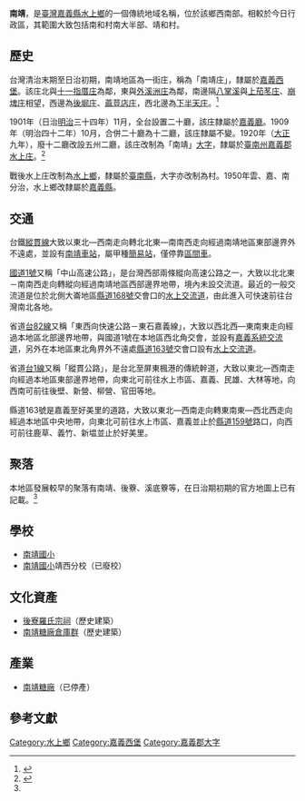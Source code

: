 {{noteTA　
|1 = zh-cn:庄; zh-hk:庄; zh-tw:庄;
}}
'''南靖'''，是[[臺灣|臺灣]][[嘉義縣|嘉義縣]][[水上鄉|水上鄉]]的一個傳統地域名稱，位於該鄉西南部。相較於今日行政區，其範圍大致包括南和村南大半部、靖和村。

==歷史==
台灣清治末期至日治初期，南靖地區為一街庄，稱為「南靖庄」，隸屬於[[嘉義西堡|嘉義西堡]]。該庄北與[[十一指厝庄|十一指厝庄]]為鄰，東與[[外溪洲庄|外溪洲庄]]為鄰，南邊隔[[八掌溪|八掌溪]]與[[上茄苳庄|上茄苳庄]]、[[崩埤庄|崩埤庄]]相望，西邊為[[後堀庄|後堀庄]]、[[蔴荳店庄|蔴荳店庄]]，西北邊為[[下半天庄|下半天庄]]。<ref name="臺灣堡圖">{{cite book |title=臺灣堡圖 |date=1904年 |publisher=臺灣總督府}}</ref>

1901年（日治[[明治|明治]]三十四年）11月，全台設置二十廳，該庄隸屬於[[嘉義廳|嘉義廳]]。1909年（明治四十二年）10月，合併二十廳為十二廳，該庄隸屬不變。1920年（[[大正|大正]]九年），廢十二廳改設五州二廳，該庄改制為「南靖」[[大字|大字]]，隸屬於[[臺南州|臺南州]][[嘉義郡|嘉義郡]][[水上庄|水上庄]]。<ref>{{cite book |editor=台灣總督府、台灣日日新報社合編 |title=新舊對照管轄便覽 |date=1921年 |publisher=成文出版社}}</ref>

戰後水上庄改制為[[水上鄉|水上鄉]]，隸屬於[[臺南縣|臺南縣]]，大字亦改制為村。1950年雲、嘉、南分治，水上鄉改隸屬於[[嘉義縣|嘉義縣]]。

==交通==
台鐵[[縱貫線_(南段)|縱貫線]]大致以東北—西南走向轉北北東—南南西走向經過南靖地區東部邊界外不遠處，並設有[[南靖車站|南靖車站]]，屬甲種[[簡易站|簡易站]]，僅停靠[[臺鐵區間車|區間車]]。

[[中山高速公路|國道1號]]又稱「中山高速公路」，是台灣西部兩條縱向高速公路之一，大致以北北東－南南西走向轉縱向經過南靖地區西部邊界地帶，境內未設交流道。最近的一般交流道是位於北側大崙地區[[縣道168號|縣道168號]]交會口的[[水上交流道_(國道1號)|水上交流道]]，由此進入可快速前往台灣南北各地。

省道[[台82線|台82線]]又稱「東西向快速公路－東石嘉義線」，大致以西北西—東南東走向經過本地區北部邊界地帶，與國道1號在本地區西北角交會，並設有[[嘉義系統交流道|嘉義系統交流道]]，另外在本地區東北角界外不遠處[[縣道163號|縣道163號]]交會口設有[[水上交流道_(台82線)|水上交流道]]。

省道[[台1線|台1線]]又稱「縱貫公路」，是台北至屏東楓港的傳統幹道，大致以東北—西南走向經過本地區東部邊界地帶，向東北可前往水上市區、嘉義、民雄、大林等地，向西南可前往後壁、新營、柳營、官田等地。

縣道163號是嘉義至好美里的道路，大致以東北—西南走向轉東南東—西北西走向經過本地區中央地帶，向東北可前往水上市區、嘉義並止於[[縣道159號|縣道159號]]路口，向西可前往鹿草、義竹、新塭並止於好美里。

==聚落==
本地區發展較早的聚落有南靖、後藔、溪底藔等，在日治期初期的官方地圖上已有記載。<ref name="臺灣堡圖"/>

==學校==
*[[南靖國小|南靖國小]]
*[[南靖國小|南靖國小]]靖西分校（已廢校）

==文化資產==
*[[後寮羅氏宗祠|後寮羅氏宗祠]]（歷史建築）
*[[南靖糖廠倉庫群|南靖糖廠倉庫群]]（歷史建築）

==產業==
*[[南靖糖廠|南靖糖廠]]（已停產）

==參考文獻==
{{reflist}}

{{嘉義郡}}

[[Category:水上鄉|Category:水上鄉]]
[[Category:嘉義西堡|Category:嘉義西堡]]
[[Category:嘉義郡大字|Category:嘉義郡大字]]